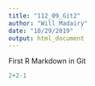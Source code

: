 ```yaml
---
title: "112_09_Git2"
author: "Will Madairy"
date: "10/29/2019"
output: html_document
---
```


First R Markdown in Git

```r
2+2-1

```



